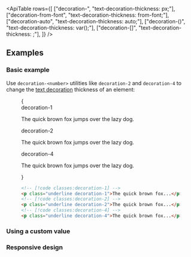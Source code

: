 

<ApiTable
  rows={[
    ["decoration-<number>", "text-decoration-thickness: <number>px;"],
    ["decoration-from-font", "text-decoration-thickness: from-font;"],
    ["decoration-auto", "text-decoration-thickness: auto;"],
    ["decoration-(<custom-property>)", "text-decoration-thickness: var(<custom-property>);"],
    ["decoration-[<value>]", "text-decoration-thickness: <value>;"],
  ]}
/>

## Examples

### Basic example

Use `decoration-<number>` utilities like `decoration-2` and `decoration-4` to change the [text decoration](/docs/text-decoration-line) thickness of an element:

<Figure>

<Example>
  {
    <div className="flex flex-col gap-8 text-gray-900 dark:text-gray-200">
      <div>
        <div className="mb-3 font-mono text-xs font-medium text-gray-500 dark:text-gray-400">decoration-1</div>
        <p className="text-lg font-medium underline decoration-1">The quick brown fox jumps over the lazy dog.</p>
      </div>
      <div>
        <div className="mb-3 font-mono text-xs font-medium text-gray-500 dark:text-gray-400">decoration-2</div>
        <p className="text-lg font-medium underline decoration-2">The quick brown fox jumps over the lazy dog.</p>
      </div>
      <div>
        <div className="mb-3 font-mono text-xs font-medium text-gray-500 dark:text-gray-400">decoration-4</div>
        <p className="text-lg font-medium underline decoration-4">The quick brown fox jumps over the lazy dog.</p>
      </div>
    </div>
  }
</Example>

```html
<!-- [!code classes:decoration-1] -->
<p class="underline decoration-1">The quick brown fox...</p>
<!-- [!code classes:decoration-2] -->
<p class="underline decoration-2">The quick brown fox...</p>
<!-- [!code classes:decoration-4] -->
<p class="underline decoration-4">The quick brown fox...</p>
```

</Figure>

### Using a custom value

<UsingACustomValue
  element="p"
  utility="decoration"
  name="text decoration thickness"
  value="0.25rem"
  variable="decoration-thickness"
/>

### Responsive design

<ResponsiveDesign
  element="p"
  property="text-decoration-thickness"
  defaultClass="underline"
  featuredClass="decoration-4"
/>
